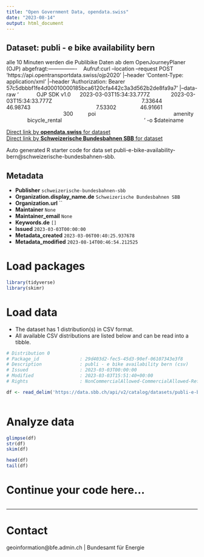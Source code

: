 ```yaml
---
title: "Open Government Data, opendata.swiss"
date: "2023-08-14"
output: html_document
---
```


## Dataset: publi - e bike availability bern

alle 10 Minuten werden die Publibike Daten ab dem OpenJourneyPlaner (OJP) abgefragt:----------------    Aufruf:curl --location --request POST 'https://api.opentransportdata.swiss/ojp2020' |--header 'Content-Type: application/xml' |--header 'Authorization: Bearer 57c5dbbbf1fe4d00010000185bca6120cfa442c3a3d562b2de8fa9a7' |--data-raw '            OJP SDK v1.0      2023-03-03T15:34:33.777Z              2023-03-03T15:34:33.777Z                                                            7.33644                  46.98743                                            7.53302                46.91661                                                              300          poi                                                    amenity                bicycle_rental                                                        ' -o $dateiname

[Direct link by **opendata.swiss** for dataset](https://opendata.swiss/de/dataset/publi-e-bike-availability-bern)<br>
[Direct link by **Schweizerische Bundesbahnen SBB** for dataset](https://data.sbb.ch/explore/dataset/publi-e-bike-availability-bern/)

Auto generated R starter code for data set publi-e-bike-availability-bern@schweizerische-bundesbahnen-sbb.

## Metadata

- **Publisher** `schweizerische-bundesbahnen-sbb`
- **Organization.display_name.de** `Schweizerische Bundesbahnen SBB`
- **Organization.url** ``
- **Maintainer** `None`
- **Maintainer_email** `None`
- **Keywords.de** `[]`
- **Issued** `2023-03-03T00:00:00`
- **Metadata_created** `2023-03-06T00:40:25.937678`
- **Metadata_modified** `2023-08-14T00:46:54.212525`


# Load packages

```r

library(tidyverse)
library(skimr)

```

# Load data

-   The dataset has 1 distribution(s) in CSV format.
-   All available CSV distributions are listed below and can be read into a tibble.

```r

# Distribution 0
# Package_id               : 29d403d2-fec5-45d3-90ef-06107343e3f8
# Description              : publi - e bike availability bern (csv)
# Issued                   : 2023-03-03T00:00:00
# Modified                 : 2023-03-03T15:51:40+00:00
# Rights                   : NonCommercialAllowed-CommercialAllowed-ReferenceRequired

df <- read_delim('https://data.sbb.ch/api/v2/catalog/datasets/publi-e-bike-availability-bern/exports/csv')



```

# Analyze data

```r

glimpse(df)
str(df)
skim(df)

head(df)
tail(df)

```

# Continue your code here...

```r

```

------------------------------------------------------------------------

# Contact

geoinformation@bfe.admin.ch | Bundesamt für Energie
